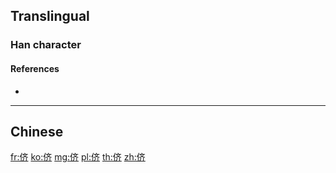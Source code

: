 {{also|儕}}
==Translingual==

===Han character===
{{Han char|rn=9|rad=人|as=06|sn=8|four=|canj=OYKL|ids=⿰亻齐}}

====References====
* {{Han ref|kx=0102.291|hdz=10152.050|uh=4FAA|ud=20394}}

----

==Chinese==
{{zh-see|儕}}

[[fr:侪]]
[[ko:侪]]
[[mg:侪]]
[[pl:侪]]
[[th:侪]]
[[zh:侪]]